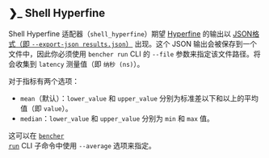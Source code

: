 
## ❯_️ Shell Hyperfine

Shell Hyperfine 适配器（`shell_hyperfine`）期望 [Hyperfine](https://github.com/sharkdp/hyperfine) 的输出以 [JSON格式（即 `--export-json results.json`）](https://github.com/sharkdp/hyperfine/tree/master/scripts#example) 出现。这个 JSON 输出会被保存到一个文件中，因此你必须使用 `bencher run` CLI 的 `--file` 参数来指定该文件路径。将会收集到 `latency` 测量值（即 `纳秒 (ns)`）。

<Hyperfine />

对于指标有两个选项：
- `mean`（默认）：`lower_value` 和 `upper_value` 分别为标准差以下和以上的平均值（即 `value`）。
- `median`：`lower_value` 和 `upper_value` 分别为 `min` 和 `max` 值。

这可以在 <code><a href="/zh/docs/explanation/bencher-run/">bencher run</a></code> CLI 子命令中使用 `--average` 选项来指定。
